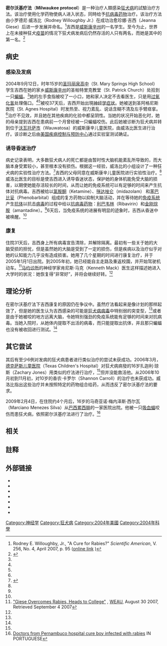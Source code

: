 {{medical}}

'''密尔沃基疗法'''（'''Milwaukee protocol'''）是一种治疗人類感染[[狂犬病|狂犬病]]的試驗治疗方法。该治疗使用化学药物使病人进入{{le|诱导昏迷|induced coma}}状态，同時给予[[抗病毒药物|抗病毒药物]]治疗。该治疗方法由小罗德尼·威洛比（Rodney Willoughby Jr.）在成功治愈珍娜·吉西（Jeanna Giese）后进一步发展并命名。<ref name="SciAmApr07">Rodney E. Willoughby, Jr., "A Cure for Rabies?" ''Scientific American'', V. 256, No. 4, April 2007, p. 95 ([http://sciam.com/article.cfm?chanID=sa006&colID=1&articleID=5BCA4D82-E7F2-99DF-33323DF6FF21871F online link] {{Wayback|url=http://sciam.com/article.cfm?chanID=sa006&colID=1&articleID=5BCA4D82-E7F2-99DF-33323DF6FF21871F |date=20071020115223 }})</ref>吉西是[[威斯康辛州|威斯康辛州]]的一名学生。至今为止，世界上在未接种狂犬[[疫苗|疫苗]]的情况下狂犬病发病后仍然存活的人只有两名，而她是其中的第一名。<ref>{{cite news | url=http://www.sciam.com/article.cfm?id=jeanna-giese-rabies-survivor&sc=WR_20081014 | title=Medical Mystery: Only One Person Has Survived Rabies without Vaccine--But How? | publisher = [[Scientific_American|Scientific American]] | author = Jordan Lite | date = 2008-10-08 | accessdate = 2008-10-16 | pages = 4 }}</ref>

== 病史 ==
=== 感染及发病 ===

2004年9月12日，时年15岁的[[圣玛丽泉高中|圣玛丽泉高中]]（St. Mary Springs High School）学生吉西在她的家乡[[威斯康辛州|威斯康辛州]]{{le|冯杜拉克市|Fond du Lac, Wisconsin}}的圣帕特里克教堂（St. Patrick Church）处拾到一只[[蝙蝠|蝙蝠]]。<ref name="jsonline20060511" />她的左手食指被咬了一小口，她和家人决定不去看医生，只是用[[过氧化氢|过氧化氢]]处理傷口。<ref name="SciAmApr07" /><ref name="jsonline20060511" />被咬37天后，吉西开始出現[[神经学|神经学]][[症状|症状]]。她被送到圣阿格尼斯医院（St. Agnes Hospital）时发热至{{convert|102|°F|°C}}、视力紊乱、说话含糊不清及左手臂痉挛。<ref name="jsonline20060511" />治疗不见效，并且她在其他疾病的化验中都呈阴性。当她的状况开始恶化时，她的母亲提到吉西在患病前一个月曾经被一只蝙蝠咬伤。此后她被诊断为狂犬病并转到位于[[沃瓦托萨市|沃瓦托萨市]]（Wauwatosa）的威斯康辛儿童医院，由威洛比医生进行治疗。该诊断之后由[[美国疾病控制与预防中心|美国疾病控制与预防中心]]通过实验室测试确证。

=== 诱导昏迷治疗 ===

病史记录表明，大多数狂犬病人的死亡都是由暂时性大脑机能紊乱所导致的，而大脑本身受累较小，甚至根本没有损伤。根据这一经验，威洛比的小组设计了一种狂犬病的实验性治疗方法。<ref name="jsonline20060511">{{cite news |url=http://www.jsonline.com/story/index.aspx?id=423103 |title=Hoping again for a miracle |last=Johnson |first=Mark |coauthors=Kawanza Newson |date=2006-05-11 |publisher={{le|Milwaukee Journal Sentinel}} |accessdate=2008-07-16 |deadurl=yes |archiveurl=https://web.archive.org/web/20060728015454/http://www.jsonline.com/story/index.aspx?id=423103 |archivedate=2006-07-28 }}</ref>吉西的父母同意在威斯康辛儿童医院进行实验性治疗。<ref name="jsonline20060511" />威洛比医生的目标是使吉西进入诱导昏迷状态，保护她的身体机能免受大脑的损害，以期使她能存活较长的时间，从而让她的免疫系统可以有足够的时间来产生抗体对抗病毒。吉西被给以[[氯胺酮|氯胺酮]]（Ketamine）、[[咪达唑仑|咪达唑仑]]（midazolam） 和[[苯巴比妥|苯巴比妥]]（Phenobarbital）组成的复方药物以抑制大脑活动，并在等待她的[[免疫系统|免疫系统]]产生[[抗体|抗体]]以抗击[[病毒|病毒]]的过程中给以[[抗病毒药物|抗病毒药物]]：[[利巴韦林|利巴韦林]]（Ribavirin）和[[金刚烷胺|金刚烷胺]]（amantadine）。<ref name="jsonline20060511" />6天后，当免疫系统的进展有明显的迹象时，吉西从昏迷中被唤醒。<ref name="jsonline20060511" />

=== 康复 ===

住院31天后，吉西身上所有病毒宣告清除，并解除隔离。最初有一些关于她的大脑受损的担忧，但是虽然她的大脑是受到了一定的损伤，但是疾病以及治疗似乎对她的认知能力几乎没有造成损害。她用了几个星期的时间进行康复治疗，并于2005年1月1日出院。到2005年初，她已经能自主走路及重返校園，并开始驾驶机动车。<ref name="WEAU">[http://www.weau.com/home/headlines/9466552.html "Giese Overcomes Rabies, Heads to College"] {{Wayback|url=http://www.weau.com/home/headlines/9466552.html |date=20200424162326 }}, [[WEAU|WEAU]], August 30 2007, Retrieved September 4 2007</ref>[[马约诊所|马约诊所]]的神经学家肯尼斯·马克（Kenneth Mack）医生这样描述她进入大学时的状况：她恢复得“非常好”，并将会继续好转。<ref name="WEAU" />

== 理论分析 ==

在密尔沃基疗法下吉西康复的原因仍在争议中。虽然疗法看起来是像计划的那样起效了，但是她的医生认为吉西感染的可能是[[狂犬病病毒|狂犬病病毒]]中特别弱的突变型，<ref name="jsonline20060511" />或者是由于她被咬的地方远离大脑，令她特別强劲的免疫系统能有足够的时间来对抗病毒。当她入院时，从她体内提取不出活的病毒，而只能提取出抗体，并且那只蝙蝠也没有被收回进行测试。<ref name="jsonline20060511" />

== 其它尝试 ==
其后有至少6例对发病的狂犬病患者进行类似治疗的尝试未获成功。2006年3月，[[德克萨斯儿童医院|德克萨斯儿童医院]]（Texas Children's Hospital）对狂犬病病發的16岁扎迦利·琼斯（Zachary Jones）用类似的疗法进行治疗，<ref name="jsonline20060511" />但并没能救活他。从2006年10月初到11月初，对10岁的香农·卡罗尔（Shannon Carroll）的治疗也未获成功。威洛比指出这些治疗并未按照特定的药物组合给药，从而违反了密尔沃基疗法的要求。

2009年2月4日，在住院约4个月后，16岁的马奇亚诺·梅内泽斯·西尔瓦（Marciano Menezes Silva）从[[巴西|巴西]][[累西腓|累西腓]]的一家医院出院。他被一只[[吸血蝠|吸血蝠]]咬伤而患狂犬病，依照密尔沃基疗法进行了治疗。<ref>[http://noticias.ambientebrasil.com.br/noticia/?id=43526 Doctors from Pernambuco hospital cure boy infected with rabies] {{Wayback|url=http://noticias.ambientebrasil.com.br/noticia/?id=43526 |date=20090815113715 }} IN PORTUGUESE</ref>

== 相关 ==
== 註释 ==

{{reflist}}

== 外部链接 ==
{{wikinews|en:First unvaccinated survivor of rabies discharged from hospital|First unvaccinated survivor of rabies discharged from hospital}}
{{refbegin}}
* {{cite web | url = http://www.jsonline.com/story/index.aspx?id=289357 | title = Rabies survivor leaves hospital | publisher = [[Milwaukee_Journal_Sentinel|Milwaukee Journal Sentinel]] | work = jsonline.com | date = 2005年1月2日 | deadurl = yes | archiveurl = https://web.archive.org/web/20080521165930/http://www.jsonline.com/story/index.aspx?id=289357 | archivedate = 2008年5月21日 | access-date = 2009年6月11日 }}
* {{cite web | url = http://www.jsonline.com/story/index.aspx?id=373532 | title = Jeanna Giese struggles to be... just your normal rabies survivor | publisher = [[Milwaukee_Journal_Sentinel|Milwaukee Journal Sentinel]] | work = jsonline.com | date = 2005年11月26日 | deadurl = yes | archiveurl = https://web.archive.org/web/20080521165935/http://www.jsonline.com/story/index.aspx?id=373532 | archivedate = 2008年5月21日 | access-date = 2009年6月11日 }}
* {{cite web | url = http://purplemedicalblog.blogspot.com/2005/12/first-person-in-recorded-history.html | work = [[Purple_Medical_Blog|Purple Medical Blog]] | title = First Person in Recorded History to Survive Advanced Rabies Without Vaccination or Postexposure | date = 2005年12月5日 | access-date = 2009年6月11日 | archive-url = https://web.archive.org/web/20080215190139/http://purplemedicalblog.blogspot.com/2005/12/first-person-in-recorded-history.html | archive-date = 2008年2月15日 | dead-url = yes }}
* {{cite web | url = http://health.dailynewscentral.com/content/view/258/ | title = First Unvaccinated Rabies Survivor Goes Home | date = 2005年1月3日 | work = [[Daily_News_Central|Daily News Central]] | deadurl = yes | archiveurl = https://www.webcitation.org/67gC39Mgk?url=http://health.dailynewscentral.com/content/view/258/ | archivedate = 2012年5月15日 | access-date = 2009年6月11日 }}
* {{cite journal | url = http://content.nejm.org/cgi/content/short/352/24/2508 | journal = [[New_England_Journal_of_Medicine|New England Journal of Medicine]] | title = Survival after Treatment of Rabies with Induction of Coma | volume = 352 | pages = 2508–2514 | issue = 24 | date = 2005年6月16日 | authorlink = Rodney Willoughby | author = Rodney E. Willoughby, Jr., M.D. | coauthors = ''et al.'' | pmid = 15958806 | doi = 10.1056/NEJMoa050382 | access-date = 2009年6月11日 | archive-date = 2009年2月8日 | archive-url = https://web.archive.org/web/20090208125813/http://content.nejm.org/cgi/content/short/352/24/2508 | dead-url = no }}
* {{cite web | url = http://www.wbay.com/Global/story.asp?S=4147294 | work = WBAY | title = Jeanna Giese Learns to Drive | date = 2006年4月8日 | deadurl = yes | archiveurl = https://web.archive.org/web/20080521210501/http://www.wbay.com/Global/story.asp?S=4147294 | archivedate = 2008年5月21日 | access-date = 2009年6月11日 }}
* {{cite web | url = http://healthlink.mcw.edu/article/1031002506.html | work = Healthlink | title = Surviving Rabies : A Medical First Takes Place at Children's Hospital | publisher = [[Medical_College_of_Wisconsin|Medical College of Wisconsin]] | date = 2005年5月26日 | deadurl = yes | archiveurl = https://web.archive.org/web/20090223020530/http://healthlink.mcw.edu/article/1031002506.html | archivedate = 2009年2月23日 | access-date = 2009年6月11日 }}

{{refend}}

[[Category:神经学|Category:神经学]]
[[Category:狂犬病|Category:狂犬病]]
[[Category:2004年美國|Category:2004年美國]]
[[Category:2004年科學|Category:2004年科學]]